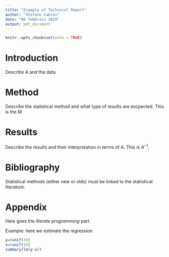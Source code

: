 ---
title: "Example of Techincal Report"
author: "Stefano Cabras"
date: "08 febbraio 2019"
output: pdf_document
---

```{r setup, include=FALSE}
knitr::opts_chunk$set(echo = TRUE)
```

# Introduction

Describe A and the data

# Method

Describe the statistical method and what type of results are excpected. This is the M

# Results

Describe the results and their interpretation in terms of A. This is $A^{-1}$.

# Bibliography

Statistical methods (either new or olds) must be linked to the statistical literature.

# Appendix

Here goes the *literate programming* part.

Example: here we estimate the regression.

```{r}
y=runif(10)
x=runif(10)
summary(lm(y~x))
```

